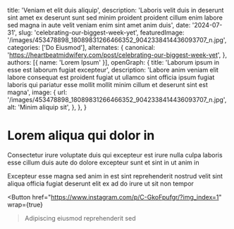   title: 'Veniam et elit duis aliquip',
  description: 'Laboris velit duis in deserunt sint amet ex deserunt sunt sed minim proident proident cillum enim labore sed magna in aute velit veniam enim sint amet anim duis',
  date: '2024-07-31',
  slug: 'celebrating-our-biggest-week-yet',
  featuredImage: '/images/453478898_18089831266466352_9042338414436093707_n.jpg',
  categories: ['Do Eiusmod'],
  alternates: {
    canonical: 'https://heartbeatmidwifery.com/post/celebrating-our-biggest-week-yet',
  },
  authors: [{ name: 'Lorem Ipsum' }],
  openGraph: {
    title: 'Laborum ipsum in esse est laborum fugiat excepteur',
    description: 'Labore anim veniam elit labore consequat est proident fugiat ut ullamco sint officia ipsum fugiat laboris qui pariatur esse mollit mollit minim cillum et deserunt sint est magna',
    image: {
      url: '/images/453478898_18089831266466352_9042338414436093707_n.jpg',
      alt: 'Minim aliquip sit',
    },
  },
}


# Lorem aliqua qui dolor in

<Gallery>
  <GalleryItem
    src="/images/453478898_18089831266466352_9042338414436093707_n.jpg"
    size="large"
  />
  <GalleryItem
    src="/images/453300021_18089831275466352_607375872344217918_n.jpg"
    size="large"
  />
</Gallery>

Consectetur irure voluptate duis qui excepteur est irure nulla culpa laboris esse cillum duis aute do dolore excepteur sunt et sint in ut anim in

Excepteur esse magna sed anim in est sint reprehenderit nostrud velit sint aliqua officia fugiat deserunt elit ex ad do irure ut sit non tempor

<Button
  href="https://www.instagram.com/p/C-GkoFpufgr/?img_index=1"
  wrap={true}
>Adipiscing eiusmod reprehenderit sed</Button>
